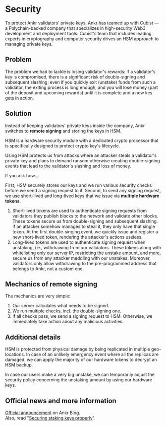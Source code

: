 # Security

To protect Ankr validators' private keys, Ankr has teamed up with Cubist — a Polychain-backed company that specializes in high-security Web3 development and deployment tools. Cubist's team that includes leading experts in cryptography and computer security drives an HSM approach to managing private keys.

## Problem
The problem we had to tackle is losing validator's rewards: if a validator's key is compromised, there is a significant risk of double-signing and subsequent slashing; even if you quickly exit (unstake) funds from such a validator, the exiting process is long enough, and you will lose money (part of the deposit and upcoming rewards) until it is complete and a new key gets in action.

## Solution
Instead of keeping validators' private keys inside the company, Ankr switches to **remote signing** and storing the keys in HSM.

HSM is a hardware security module with a dedicated crypto processor that is specifically designed to protect crypto key's lifecycle.

Using HSM protects us from attacks where an attacker steals a validator's private key and plans to demand ransom otherwise creating double-signing events that lead to the validator's slashing and loss of money.

If you ask how...

First, HSM securely stores our keys and we run various security checks before we send a signing request to it.
Second, to send any signing request, we use short-lived and long-lived keys that we issue via **multiple hardware tokens**.
1. Short-lived tokens are used to authenticate signing requests from validators they publish blocks to the network and validate other blocks. These tokens secure us from double-signing and subsequent slashing. If an attacker somehow manages to steal it, they only have that single token. At the first double-singing event, we quickly issue and register a new short-lived token, rendering the attacker's actions useless.
2. Long-lived tokens are used to authenticate signing request when unstaking, i.e., withdrawing from our validators. These tokens along with whitelisting only our server IP, restricting the unstake amount, and more, secure us from any attacker meddling with our unstakes. Moreover, validators only allow withdrawing to the pre-programmed address that belongs to Ankr, not a custom one.

## Mechanics of remote signing
The mechanics are very simple:
1. Our server calculates what needs to be signed.
2. We run multiple checks, incl. the double-signing one.
3. If all checks pass, we send a signing request to HSM. Otherwise, we immediately take action about any malicious activities.

## Additional details
HSM is protected from physical damage by being replicated in multiple geo-locations. In case of an unlikely emergency event where all the replicas are damaged, we can apply the majority of our hardware tokens to decrypt an HSM backup.

In case our users make a very big unstake, we can temporarily adjust the security policy concerning the unstaking amount by using our hardware keys.

## Official news and more information
[Official announcement](https://www.ankr.com/blog/securing-upcoming-eth-withdrawals-with-cubist/?search=cubist&page=1) on Ankr Blog.<br/>
Also, read "[Securing staking keys properly](https://cubist.dev/blog/staking-keys-status-quo)".



